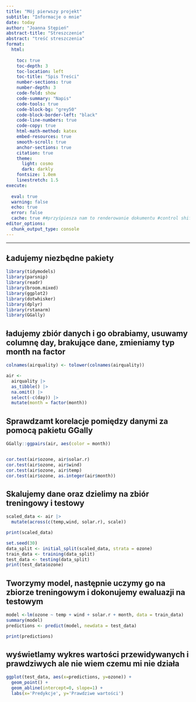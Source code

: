 ```yaml
---
title: "Mój pierwszy projekt"
subtitle: "Informacje o mnie"
date: today
author: "Joanna Stępień"
abstract-title: "Streszczenie"
abstract: "treść streszczenia"
format: 
  html:
    
    toc: true
    toc-depth: 3
    toc-location: left
    toc-title: "Spis Treści"
    number-sections: true
    number-depth: 3
    code-fold: show
    code-summary: "Napis"
    code-tools: true
    code-block-bg: "grey50"
    code-block-border-left: "black"
    code-line-numbers: true
    code-copy: true
    html-math-method: katex
    embed-resources: true
    smooth-scroll: true
    anchor-sections: true
    citation: true
    theme: 
      light: cosmo
      dark: darkly
    fontsize: 1.0em
    linestretch: 1.5
execute: 
  
  eval: true
  warning: false
  echo: true
  error: false
  cache: true ##przyśpiesza nam to renderowanie dokumentu #control shift K!!!!!!!!!!
editor_options: 
  chunk_output_type: console
---
```

---

## Ładujemy niezbędne pakiety
```r
library(tidymodels)
library(parsnip)
library(readr)       
library(broom.mixed) 
library(ggplot2)
library(dotwhisker)
library(dplyr)
library(rstanarm)
library(GGally)
```

## ładujemy zbiór danych i go obrabiamy, usuwamy columnę day, brakujące dane, zmieniamy typ month na factor

```r
colnames(airquality) <- tolower(colnames(airquality))

air <-
  airquality |>
  as_tibble() |>
  na.omit() |> 
  select(-c(day)) |> 
  mutate(month = factor(month)) 
```

## Sprawdzamt korelacje pomiędzy danymi za pomocą pakietu GGally

```r
GGally::ggpairs(air, aes(color = month))


cor.test(air$ozone, air$solar.r)
cor.test(air$ozone, air$wind)
cor.test(air$ozone, air$temp)
cor.test(air$ozone, as.integer(air$month))
```

## Skalujemy dane oraz dzielimy na zbiór treningowy i testowy

```r
scaled_data <- air |>
  mutate(across(c(temp,wind, solar.r), scale))

print(scaled_data)

set.seed(30)
data_split <- initial_split(scaled_data, strata = ozone)
train_data <- training(data_split)
test_data <- testing(data_split)
print(test_data$ozone)
```

## Tworzymy model, następnie uczymy go na zbiorze treningowym i dokonujemy ewaluazji na testowym

```r
model <-lm(ozone ~ temp + wind + solar.r + month, data = train_data)
summary(model)
predictions <- predict(model, newdata = test_data)

print(predictions)
```
## wyświetlamy wykres wartości przewidywanych i prawdziwych ale nie wiem czemu mi nie działa
```r
ggplot(test_data, aes(x=predictions, y=ozone)) + 
  geom_point() +
  geom_abline(intercept=0, slope=1) +
  labs(x='Predykcje', y='Prawdziwe wartości')
```

